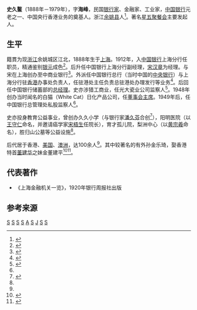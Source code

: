 '''史久鳌'''（1888年－1979年），字'''海峰'''，民国[[银行家|银行家]]、金融家、工业家，[[中国银行|中国银行]]元老之一、中国央行香港业务的奠基人。浙江[[余姚县|余姚县]]人<ref name="shih">{{cite web |url=http://www.zjsql.com.cn/20141016/23284.html |title=余姚籍近代金融家史久鳌后人来姚寻根 |access-date=2016-05-12 |archive-date=2016-06-04 |archive-url=https://web.archive.org/web/20160604085050/http://www.zjsql.com.cn/20141016/23284.html |dead-url=no }}</ref>。著名[[星五聚餐会|星五聚餐会]]主要发起人。

==生平==
籍貫为现[[浙江|浙江]]余姚城区江北，1888年生于[[上海|上海]]。1912年，入[[中国银行|中国银行]]上海分行任职员，精通鉴别[[银元|银元]]成色<ref>{{cite web |url=http://202.107.212.146:838/nbwshj/index.php?option=com_content&view=article&id=981:2011-09-23-02-12-18&catid=65:2011-09-07-01-28-49&Itemid=84 |title=中国银行的奠基人——宋汉章 |publisher=宁波文史资料汇集 |author=景消波 |access-date=2016-05-12 |archive-date=2018-10-05 |archive-url=https://web.archive.org/web/20181005231627/http://202.107.212.146:838/nbwshj/index.php?option=com_content&view=article&id=981:2011-09-23-02-12-18&catid=65:2011-09-07-01-28-49&Itemid=84 }}</ref>。后升任中国银行上海分行副经理，[[宋汉章|宋汉章]]为经理。与宋在上海创办至中商业银行<ref>{{cite web |url=http://zx.hzsc.gov.cn/wszl2/201408/t20140819_50610.html |title=浙江建设银行 |publisher=杭州上城区办公室 |date=2008-11-11 }}{{Dead link|date=2020年5月 |bot=InternetArchiveBot |fix-attempted=yes }}</ref>。外派任中国银行总行（当时中国的[[中央银行|中央银行]]）与上海分行驻[[香港|香港]]办事处负责人，任驻港处主任负责总驻港处办理发行等业务<ref>{{cite web |url=http://www.shtong.gov.cn/newsite/node2/node2245/node75491/node75497/node75550/node75562/userobject1ai92348.html |title=第五节 中国银行 |publisher=上海市地方志办公室 |access-date=2019-04-20 |archive-date=2019-04-20 |archive-url=https://web.archive.org/web/20190420064041/http://www.shtong.gov.cn/newsite/node2/node2245/node75491/node75497/node75550/node75562/userobject1ai92348.html |dead-url=no }}</ref>。后回任中国银行储蓄部的[[总经理|总经理]]。史亦涉猎工商业，任光大瓷业公司监察人<ref>{{cite web |url=http://www.wangjiwang.com/memorial/memorial_shc.aspx?id=10889 |title=杜重远与光大瓷业公司 }}{{dead link|date=2017年12月 |bot=InternetArchiveBot |fix-attempted=yes }}</ref>。1948年创办当时闻名的白猫（White Cat）日化产品公司，任[[董事会|董事会]][[主席|主席]]。1949年后，任中国银行总管理处私股监察人<ref name="shih"/>。

史亦投身教育公益事业，曾创办久久小学（与银行家[[潘久芬|潘久芬]]合创<ref>{{cite web|url=http://www.zx.yy.gov.cn/art/2015/5/22/art_53957_1727698.html|title=近代余姚旅沪同乡会的桑梓情怀|date=2015-05-22|deadurl=yes|archiveurl=https://web.archive.org/web/20160527165125/http://www.zx.yy.gov.cn/art/2015/5/22/art_53957_1727698.html|archivedate=2016-05-27|accessdate=2016-05-12}}</ref>），阳明医院（以[[王守仁|王守仁]]命名，并邀请癌学家[[宋梧生|宋梧生]]任院长），育才孤儿院，梨洲中心（以[[黄宗羲|黄宗羲]]命名），胜归山公墓等公益设施<ref name="shih"/>。

后代居于香港、[[美国|美国]]、[[澳洲|澳洲]]，达100余人<ref name="shih"/>。其中较著名的有外孙金乐琦，娶香港特首[[董建华|董建华]]之妹金董建平<ref>{{cite web |url=http://www.cfbr.com.cn/news/327.html |title=董氏航运家族香港东山再起 |publisher=家族企业 |author=郑宏泰 高皓 |date=2015-10-12 |access-date=2016-05-12 |archive-date=2020-04-28 |archive-url=https://web.archive.org/web/20200428113807/http://www.cfbr.com.cn/news/327.html |dead-url=no }}</ref><ref>{{cite web |url=http://sh.sina.com.cn/travel/message/2013-04-23/103844365.html |title=忆程乃珊 南京西路的海上旧梦 |publisher=新浪上海 |author=生活周刊 |date=2013年4月23日 |access-date=2016-05-12 |archive-date=2018-09-29 |archive-url=https://web.archive.org/web/20180929162831/http://sh.sina.com.cn/travel/message/2013-04-23/103844365.html |dead-url=no }}</ref>。

==代表著作==
* 《上海金融机关一览》，1920年银行周报社出版

==参考来源==
{{Reflist|2}}

[[Category:余姚人|S]]
[[Category:香港宁波人|S]]
[[Category:中国银行家|S]]
[[Category:宁波商帮|S]]
[[Category:东钱湖史氏久字辈|A]]
[[Category:中国企业家|S]]
[[Category:余姚史氏|J]]
[[Category:宁波裔上海人|S]]
[[Category:董浩云家族|S]]
